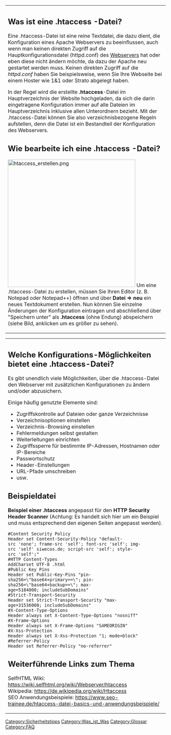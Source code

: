 {|
|
== Was ist eine .htaccess -Datei? ==

Eine .htaccess-Datei ist eine reine Textdatei, die dazu dient, die Konfiguration eines Apache Webservers zu beeinflussen, auch wenn man keinen direkten Zugriff auf die Hauptkonfigurationsdatei (httpd.conf) des [[Server|Webservers]] hat oder eben diese nicht ändern möchte, da dazu der Apache neu gestartet werden muss. Keinen direkten Zugriff auf die ''httpd.conf'' haben Sie beispielsweise, wenn Sie Ihre Webseite bei einem Hoster wie 1&1 oder Strato abgelegt haben.

In der Regel wird die erstellte '''.htaccess'''-Datei im Hauptverzeichnis der Website hochgeladen, da sich die darin eingetragene Konfiguration immer auf alle Dateien im Hauptverzeichnis inklusive allen Unterordnern bezieht. Mit der .htaccess-Datei können Sie also verzeichnisbezogene Regeln aufstellen, denn die Datei ist ein Bestandteil der Konfiguration des Webservers.


== Wie bearbeite ich eine .htaccess -Datei? ==

[[File:htaccess_erstellen.png|left|400px]] Um eine .htaccess-Datei zu erstellen, müssen Sie Ihren Editor (z. B. Notepad oder Notepad++) öffnen und über '''Datei => neu''' ein neues Textdokument erstellen. Nun können Sie einzelne Änderungen der Konfiguration eintragen und abschließend über "Speichern unter" als '''.htaccess''' (ohne Endung) abspeichern (siehe Bild, anklicken um es größer zu sehen).
|}


{|
|
== Welche Konfigurations-Möglichkeiten bietet eine .htaccess-Datei? ==

Es gibt unendlich viele Möglichkeiten, über die .htaccess-Datei den Webserver mit zusätzlichen Konfigurationen zu ändern und/oder abzusichern.

Einige häufig genutzte Elemente sind:

* Zugriffskontrolle auf Dateien oder ganze Verzeichnisse
* Verzeichnisoptionen einstellen
* Verzeichnis-Browsing einstellen
* Fehlermeldungen selbst gestalten
* Weiterleitungen einrichten
* Zugriffssperre für bestimmte IP-Adressen, Hostnamen oder IP-Bereiche
* Passwortschutz‎
* Header-Einstellungen
* URL-Pfade umschreiben
* usw.



== Beispieldatei ==

'''Beispiel einer .htaccess''' angepasst für den '''HTTP Security Header Scanner''' (Achtung: Es handelt sich hier um ein Beispiel und muss entsprechend den eigenen Seiten angepasst werden).

 #Content Security Policy
 Header set Content-Security-Policy "default-src 'none'; frame-src 'self'; font-src 'self'; img-src 'self' siwecos.de; script-src 'self'; style-src 'self';"
 #HTTP Content-Types
 AddCharset UTF-8 .html
 #Public Key Pins
 Header set Public-Key-Pins "pin-sha256=\"base64+primary==\"; pin-sha256=\"base64+backup==\"; max-age=5184000; includeSubDomains"
 #Strict-Transport-Security
 Header set Strict-Transport-Security "max-age=31536000; includeSubDomains"
 #X-Content-Type-Options
 Header always set X-Content-Type-Options "nosniff"
 #X-Frame-Options
 Header always set X-Frame-Options "SAMEORIGIN"
 #X-Xss-Protection
 Header always set X-Xss-Protection "1; mode=block"
 #Referrer-Policy
 Header set Referrer-Policy "no-referrer"

== Weiterführende Links zum Thema ==

SelfHTML Wiki: https://wiki.selfhtml.org/wiki/Webserver/htaccess <br />
Wikipedia: https://de.wikipedia.org/wiki/Htaccess <br />
SEO Anwendungsbeispiele: https://www.seo-trainee.de/htaccess-datei-basics-und-anwendungsbeispiele/
|}

[[Category:Sicherheitstipps]]
[[Category:Was_ist_Was]]
[[Category:Glossar]]
[[Category:FAQ]]
